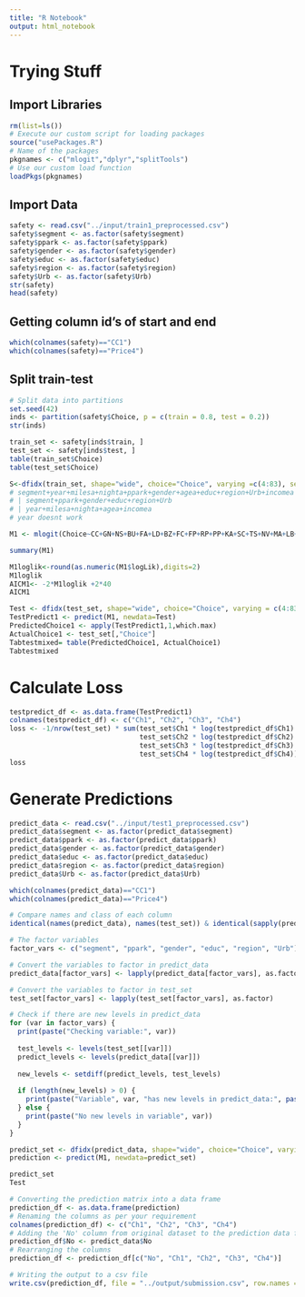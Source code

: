 ```yaml
---
title: "R Notebook"
output: html_notebook
---
```


# Trying Stuff
## Import Libraries
```r
rm(list=ls())
# Execute our custom script for loading packages
source("usePackages.R")
# Name of the packages 
pkgnames <- c("mlogit","dplyr","splitTools")
# Use our custom load function
loadPkgs(pkgnames)
```

## Import Data
```r
safety <- read.csv("../input/train1_preprocessed.csv")
safety$segment <- as.factor(safety$segment)
safety$ppark <- as.factor(safety$ppark)
safety$gender <- as.factor(safety$gender)
safety$educ <- as.factor(safety$educ)
safety$region <- as.factor(safety$region)
safety$Urb <- as.factor(safety$Urb)
str(safety)
head(safety)
```
## Getting column id's of start and end
```r
which(colnames(safety)=="CC1")
which(colnames(safety)=="Price4")
```

## Split train-test
```r
# Split data into partitions
set.seed(42)
inds <- partition(safety$Choice, p = c(train = 0.8, test = 0.2))
str(inds)
```

```r
train_set <- safety[inds$train, ]
test_set <- safety[inds$test, ]
table(train_set$Choice)
table(test_set$Choice)
```

```r
S<-dfidx(train_set, shape="wide", choice="Choice", varying =c(4:83), sep="",idx = list(c("No", "Case")))
# segment+year+milesa+nighta+ppark+gender+agea+educ+region+Urb+incomea
# | segment+ppark+gender+educ+region+Urb
# | year+milesa+nighta+agea+incomea
# year doesnt work
```

```r
M1 <- mlogit(Choice~CC+GN+NS+BU+FA+LD+BZ+FC+FP+RP+PP+KA+SC+TS+NV+MA+LB+AF+HU+Price-1| milesa+nighta+agea+incomea, data=S, rpar=c(CC='n', GN='n', NS='n', BU='n',FA='n',LD='n',BZ='n',FC='n',FP='n',RP='n',PP='n',KA='n',SC='n',TS='n',NV='n',MA='n',LB='n',AF='n',HU='n',Price='n'), panel = TRUE, print.level=TRUE)
```

```r
summary(M1)
```

```r
M1loglik<-round(as.numeric(M1$logLik),digits=2)
M1loglik
AICM1<- -2*M1loglik +2*40
AICM1
```


```r
Test <- dfidx(test_set, shape="wide", choice="Choice", varying = c(4:83), sep="",idx = list(c("No", "Case")))
TestPredict1 <- predict(M1, newdata=Test)
PredictedChoice1 <- apply(TestPredict1,1,which.max)
ActualChoice1 <- test_set[,"Choice"]
Tabtestmixed= table(PredictedChoice1, ActualChoice1)
Tabtestmixed
```
# Calculate Loss
```r
testpredict_df <- as.data.frame(TestPredict1)
colnames(testpredict_df) <- c("Ch1", "Ch2", "Ch3", "Ch4")
loss <- -1/nrow(test_set) * sum(test_set$Ch1 * log(testpredict_df$Ch1) +
                                test_set$Ch2 * log(testpredict_df$Ch2) +
                                test_set$Ch3 * log(testpredict_df$Ch3) +
                                test_set$Ch4 * log(testpredict_df$Ch4))
loss
```

# Generate Predictions
```r
predict_data <- read.csv("../input/test1_preprocessed.csv")
predict_data$segment <- as.factor(predict_data$segment)
predict_data$ppark <- as.factor(predict_data$ppark)
predict_data$gender <- as.factor(predict_data$gender)
predict_data$educ <- as.factor(predict_data$educ)
predict_data$region <- as.factor(predict_data$region)
predict_data$Urb <- as.factor(predict_data$Urb)

which(colnames(predict_data)=="CC1")
which(colnames(predict_data)=="Price4")

# Compare names and class of each column
identical(names(predict_data), names(test_set)) & identical(sapply(predict_data, class), sapply(test_set, class))
```

```r
# The factor variables
factor_vars <- c("segment", "ppark", "gender", "educ", "region", "Urb")

# Convert the variables to factor in predict_data
predict_data[factor_vars] <- lapply(predict_data[factor_vars], as.factor)

# Convert the variables to factor in test_set
test_set[factor_vars] <- lapply(test_set[factor_vars], as.factor)

# Check if there are new levels in predict_data
for (var in factor_vars) {
  print(paste("Checking variable:", var))
  
  test_levels <- levels(test_set[[var]])
  predict_levels <- levels(predict_data[[var]])
  
  new_levels <- setdiff(predict_levels, test_levels)
  
  if (length(new_levels) > 0) {
    print(paste("Variable", var, "has new levels in predict_data:", paste(new_levels, collapse = ", ")))
  } else {
    print(paste("No new levels in variable", var))
  }
}
```


```r
predict_set <- dfidx(predict_data, shape="wide", choice="Choice", varying = c(4:83), sep="",idx = list(c("No", "Case")))
prediction <- predict(M1, newdata=predict_set)
```

```r
predict_set
Test
```

```r
# Converting the prediction matrix into a data frame
prediction_df <- as.data.frame(prediction)
# Renaming the columns as per your requirement
colnames(prediction_df) <- c("Ch1", "Ch2", "Ch3", "Ch4")
# Adding the 'No' column from original dataset to the prediction data frame
prediction_df$No <- predict_data$No
# Rearranging the columns
prediction_df <- prediction_df[c("No", "Ch1", "Ch2", "Ch3", "Ch4")]

# Writing the output to a csv file
write.csv(prediction_df, file = "../output/submission.csv", row.names = FALSE)
```


